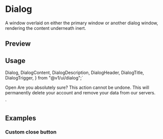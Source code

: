 

<Meta of={DialogStories} />

<RadixPrimitiveDocsButton name='dialog' />

# Dialog

A window overlaid on either the primary window or another dialog window, rendering the content underneath inert.

## Preview

<Canvas of={DialogStories.Default} />

## Usage

  Dialog,
  DialogContent,
  DialogDescription,
  DialogHeader,
  DialogTitle,
  DialogTrigger,
} from "@v1/ui/dialog";`

  <DialogTrigger>Open</DialogTrigger>
  <DialogContent>
    <DialogHeader>
      <DialogTitle>Are you absolutely sure?</DialogTitle>
      <DialogDescription>
        This action cannot be undone. This will permanently delete your account
        and remove your data from our servers.
      </DialogDescription>
    </DialogHeader>
  </DialogContent>
</Dialog>`

<Source code={importCode} language='ts' dark />
<Source code={usageCode} language='tsx' dark />

## Examples

### Custom close button

<Canvas of={DialogStories.CustomCloseButton} />
